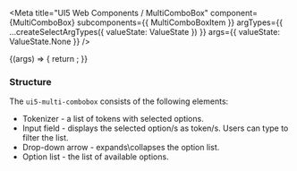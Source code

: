 
<Meta
  title="UI5 Web Components / MultiComboBox"
  component={MultiComboBox}
  subcomponents={{ MultiComboBoxItem }}
  argTypes={{
    ...createSelectArgTypes({ valueState: ValueState })
  }}
  args={{
    valueState: ValueState.None
  }}
/>

<DocsHeader />

<Canvas>
  <Story name="Default">
    {(args) => {
      return <MultiComboBox {...args} />;
    }}
  </Story>
</Canvas>

<ArgsTable story="." />
<h3>Structure</h3>
The <code>ui5-multi-combobox</code> consists of the following elements:
<ul>
  <li>Tokenizer - a list of tokens with selected options.</li>
  <li>Input field - displays the selected option/s as token/s. Users can type to filter the list.</li>
  <li>Drop-down arrow - expands\collapses the option list.</li>
  <li>Option list - the list of available options.</li>
</ul>
